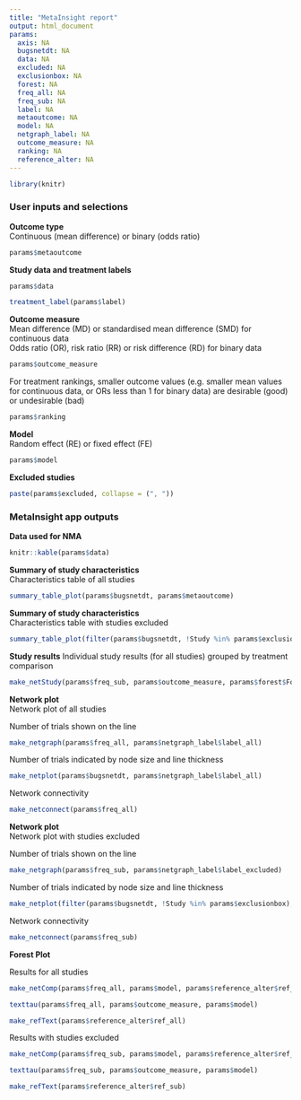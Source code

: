 ```yaml
---
title: "MetaInsight report"
output: html_document
params:
  axis: NA
  bugsnetdt: NA
  data: NA
  excluded: NA
  exclusionbox: NA
  forest: NA
  freq_all: NA
  freq_sub: NA
  label: NA
  metaoutcome: NA
  model: NA
  netgraph_label: NA
  outcome_measure: NA
  ranking: NA
  reference_alter: NA
---
```


```r
library(knitr)

```

### User inputs and selections

**Outcome type**  
Continuous (mean difference) or binary (odds ratio)

```r
params$metaoutcome
```

**Study data and treatment labels**

```r
params$data

treatment_label(params$label)
```

**Outcome measure**  
Mean difference (MD) or standardised mean difference (SMD) for continuous data  
Odds ratio (OR), risk ratio (RR) or risk difference (RD) for binary data  

```r
params$outcome_measure
```

For treatment rankings, smaller outcome values (e.g. smaller mean values for continuous data, or ORs less than 1 for binary data) are desirable (good) or undesirable (bad)

```r
params$ranking
```

**Model**  
Random effect (RE) or fixed effect (FE)

```r
params$model
```

**Excluded studies**

```r
paste(params$excluded, collapse = (", "))
```

### MetaInsight app outputs

**Data used for NMA**

```r
knitr::kable(params$data)
```

**Summary of study characteristics**  
Characteristics table of all studies

```r
summary_table_plot(params$bugsnetdt, params$metaoutcome)
```

**Summary of study characteristics**  
Characteristics table with studies excluded

```r
summary_table_plot(filter(params$bugsnetdt, !Study %in% params$exclusionbox), params$metaoutcome)
```

**Study results**
Individual study results (for all studies) grouped by treatment comparison

```r
make_netStudy(params$freq_sub, params$outcome_measure, params$forest$ForestHeader, params$forest$ForestTitle)
```

**Network plot**  
Network plot of all studies

Number of trials shown on the line

```r
make_netgraph(params$freq_all, params$netgraph_label$label_all)
```

Number of trials indicated by node size and line thickness

```r
make_netplot(params$bugsnetdt, params$netgraph_label$label_all)
```

Network connectivity

```r
make_netconnect(params$freq_all)
```


**Network plot**  
Network plot with studies excluded  

Number of trials shown on the line

```r
make_netgraph(params$freq_sub, params$netgraph_label$label_excluded)
```

Number of trials indicated by node size and line thickness

```r
make_netplot(filter(params$bugsnetdt, !Study %in% params$exclusionbox), params$netgraph_label$label_all)
```

Network connectivity

```r
make_netconnect(params$freq_sub)
```

**Forest Plot**  

Results for all studies

```r
make_netComp(params$freq_all, params$model, params$reference_alter$ref_all, params$axis$freqmin, params$axis$freqmax)

texttau(params$freq_all, params$outcome_measure, params$model)

make_refText(params$reference_alter$ref_all)
```

Results with studies excluded

```r
make_netComp(params$freq_sub, params$model, params$reference_alter$ref_sub, params$axis$freqmin_sub, params$axis$freqmax_sub)

texttau(params$freq_sub, params$outcome_measure, params$model)

make_refText(params$reference_alter$ref_sub)
```









